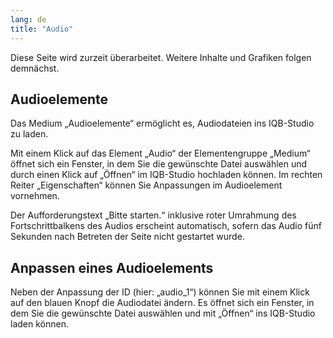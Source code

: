 ```yaml
---
lang: de
title: "Audio"
---
```


::: {.callout-caution}
Diese Seite wird zurzeit überarbeitet. Weitere Inhalte und Grafiken folgen demnächst.
:::

## Audioelemente

Das Medium „Audioelemente“ ermöglicht es, Audiodateien ins IQB-Studio zu laden.

Mit einem Klick auf das Element „Audio“ der Elementengruppe „Medium“ öffnet sich ein Fenster, in dem Sie die gewünschte Datei auswählen und durch einen Klick auf „Öffnen“ im IQB-Studio hochladen können. Im rechten Reiter „Eigenschaften“ können Sie Anpassungen im Audioelement vornehmen. 

::: {.callout-note}
Der Aufforderungstext „Bitte starten.“ inklusive roter Umrahmung des Fortschrittbalkens des Audios erscheint automatisch, sofern das Audio fünf Sekunden nach Betreten der Seite nicht gestartet wurde. 
:::

## Anpassen eines Audioelements
 
Neben der Anpassung der ID (hier: „audio_1“) können Sie mit einem Klick auf den blauen Knopf die Audiodatei ändern. Es öffnet sich ein Fenster, in dem Sie die gewünschte Datei auswählen und mit „Öffnen“ ins IQB-Studio laden können.